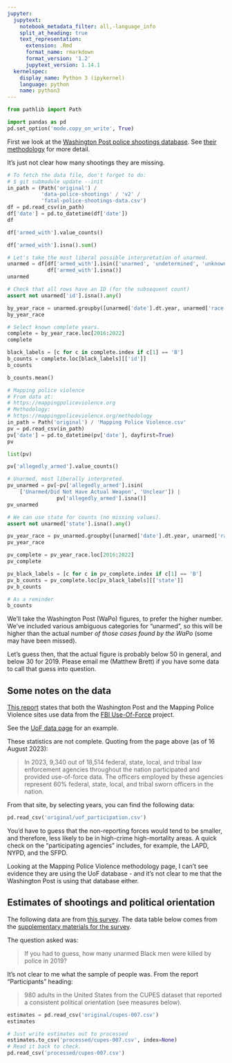 ```yaml
---
jupyter:
  jupytext:
    notebook_metadata_filter: all,-language_info
    split_at_heading: true
    text_representation:
      extension: .Rmd
      format_name: rmarkdown
      format_version: '1.2'
      jupytext_version: 1.14.1
  kernelspec:
    display_name: Python 3 (ipykernel)
    language: python
    name: python3
---
```


```python
from pathlib import Path

import pandas as pd
pd.set_option('mode.copy_on_write', True)
```

First we look at the [Washington Post police shootings database](https://www.washingtonpost.com/graphics/investigations/police-shootings-database).  See [their methodology](https://github.com/washingtonpost/data-police-shootings/tree/master/v2) for more detail.

It's just not clear how many shootings they are missing.

```python
# To fetch the data file, don't forget to do:
# $ git submodule update --init
in_path = (Path('original') / 
           'data-police-shootings' / 'v2' /
           'fatal-police-shootings-data.csv')
df = pd.read_csv(in_path)
df['date'] = pd.to_datetime(df['date'])
df
```

```python
df['armed_with'].value_counts()
```

```python
df['armed_with'].isna().sum()
```

```python
# Let's take the most liberal possible interpretation of unarmed.
unarmed = df[df['armed_with'].isin(['unarmed', 'undetermined', 'unknown']) |
             df['armed_with'].isna()]
unarmed
```

```python
# Check that all rows have an ID (for the subsequent count)
assert not unarmed['id'].isna().any()
```

```python
by_year_race = unarmed.groupby([unarmed['date'].dt.year, unarmed['race']])[['id']].count()
by_year_race
```

```python
# Select known complete years.
complete = by_year_race.loc[2016:2022]
complete
```

```python
black_labels = [c for c in complete.index if c[1] == 'B']
b_counts = complete.loc[black_labels][['id']]
b_counts
```

```python
b_counts.mean()
```

```python
# Mapping police violence
# From data at:
# https://mappingpoliceviolence.org
# Methodology:
# https://mappingpoliceviolence.org/methodology
in_path = Path('original') / 'Mapping Police Violence.csv'
pv = pd.read_csv(in_path)
pv['date'] = pd.to_datetime(pv['date'], dayfirst=True)
pv
```

```python
list(pv)
```

```python
pv['allegedly_armed'].value_counts()
```

```python
# Unarmed, most liberally interpreted.
pv_unarmed = pv[~pv['allegedly_armed'].isin(
    ['Unarmed/Did Not Have Actual Weapon', 'Unclear']) |
                pv['allegedly_armed'].isna()]
pv_unarmed
```

```python
# We can use state for counts (no missing values).
assert not unarmed['state'].isna().any()
```

```python
pv_year_race = pv_unarmed.groupby([unarmed['date'].dt.year, unarmed['race']])[['state']].count()
pv_year_race
```

```python
pv_complete = pv_year_race.loc[2016:2022]
pv_complete
```

```python
pv_black_labels = [c for c in pv_complete.index if c[1] == 'B']
pv_b_counts = pv_complete.loc[pv_black_labels][['state']]
pv_b_counts
```

```python
# As a reminder
b_counts
```

We'll take the Washington Post (WaPo) figures, to prefer the higher number.
We've included various ambiguous categories for "unarmed", so this will be
higher than the actual number *of those cases found by the WaPo* (some may
have been missed).

Let's guess then, that the actual figure is probably below 50 in general, and below 30 for 2019.  Please email me (Matthew Brett) if you have some data to call that guess into question.

## Some notes on the data

[This report](https://www.skeptic.com/research-center/reports/Research-Report-CUPES-007.pdf) states that both the Washington Post and the Mapping Police Violence sites use data from the [FBI Use-Of-Force](https://www.fbi.gov/how-we-can-help-you/more-fbi-services-and-information/ucr/use-of-force) project.

See the [UoF data page](https://cde.ucr.cjis.gov/LATEST/webapp/#/pages/le/uof) for an example.

These statistics are not complete.  Quoting from the page above (as of 16 August 2023):

>  In 2023, 9,340 out of 18,514 federal, state, local, and tribal law enforcement agencies throughout the nation participated and provided use-of-force data. The officers employed by these agencies represent 60% federal, state, local, and tribal sworn officers in the nation. 

From that site, by selecting years, you can find the following data:

```python
pd.read_csv('original/uof_participation.csv')
```

You'd have to guess that the non-reporting forces would tend to be smaller,
and therefore, less likely to be in high-crime high-mortality areas.  A quick
check on the "participating agencies" includes, for example, the LAPD, NYPD,
and the SFPD.

Looking at the Mapping Police Violence methodology page, I can't see evidence
they are using the UoF database - and it's not clear to me that the Washington
Post is using that database either.


## Estimates of shootings and political orientation


The following data are from [this survey](https://www.skeptic.com/research-center/reports/Research-Report-CUPES-007.pdf).  The data table below comes from the [supplementary materials for the survey](https://www.skeptic.com/research-center/reports/Supplemental-CUPES-007.pdf).

The question asked was:

> If you had to guess, how many unarmed Black men were killed by police in
> 2019?

It's not clear to me what the sample of people was.  From the report "Participants" heading:

> 980 adults in the United States from the CUPES dataset that reported a
> consistent political orientation (see measures below).

```python
estimates = pd.read_csv('original/cupes-007.csv')
estimates
```

```python
# Just write estimates out to processed
estimates.to_csv('processed/cupes-007.csv', index=None)
# Read it back to check.
pd.read_csv('processed/cupes-007.csv')
```
